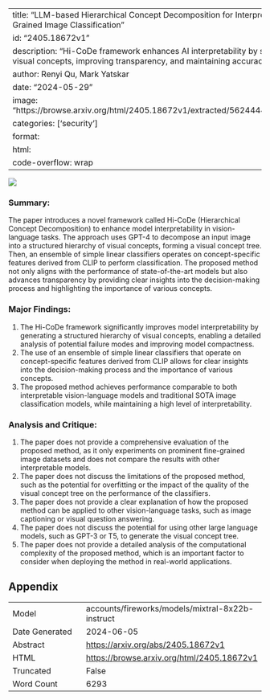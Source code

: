 
---
title: "LLM-based Hierarchical Concept Decomposition for Interpretable Fine-Grained Image Classification"
id: "2405.18672v1"
description: "Hi-CoDe framework enhances AI interpretability by structuring visual concepts, improving transparency, and maintaining accuracy."
author: Renyi Qu, Mark Yatskar
date: "2024-05-29"
image: "https://browse.arxiv.org/html/2405.18672v1/extracted/5624444/model.png"
categories: ['security']
format:
  html:
    code-overflow: wrap
---

![](https://browse.arxiv.org/html/2405.18672v1/extracted/5624444/model.png)

### Summary:

The paper introduces a novel framework called Hi-CoDe (Hierarchical Concept Decomposition) to enhance model interpretability in vision-language tasks. The approach uses GPT-4 to decompose an input image into a structured hierarchy of visual concepts, forming a visual concept tree. Then, an ensemble of simple linear classifiers operates on concept-specific features derived from CLIP to perform classification. The proposed method not only aligns with the performance of state-of-the-art models but also advances transparency by providing clear insights into the decision-making process and highlighting the importance of various concepts.

### Major Findings:

1. The Hi-CoDe framework significantly improves model interpretability by generating a structured hierarchy of visual concepts, enabling a detailed analysis of potential failure modes and improving model compactness.
2. The use of an ensemble of simple linear classifiers that operate on concept-specific features derived from CLIP allows for clear insights into the decision-making process and the importance of various concepts.
3. The proposed method achieves performance comparable to both interpretable vision-language models and traditional SOTA image classification models, while maintaining a high level of interpretability.

### Analysis and Critique:

1. The paper does not provide a comprehensive evaluation of the proposed method, as it only experiments on prominent fine-grained image datasets and does not compare the results with other interpretable models.
2. The paper does not discuss the limitations of the proposed method, such as the potential for overfitting or the impact of the quality of the visual concept tree on the performance of the classifiers.
3. The paper does not provide a clear explanation of how the proposed method can be applied to other vision-language tasks, such as image captioning or visual question answering.
4. The paper does not discuss the potential for using other large language models, such as GPT-3 or T5, to generate the visual concept tree.
5. The paper does not provide a detailed analysis of the computational complexity of the proposed method, which is an important factor to consider when deploying the method in real-world applications.

## Appendix

|          |          |
|----------|----------|
| Model     | accounts/fireworks/models/mixtral-8x22b-instruct       |
| Date Generated     | 2024-06-05       |
| Abstract | [https://arxiv.org/abs/2405.18672v1](https://arxiv.org/abs/2405.18672v1)        |
| HTML     | [https://browse.arxiv.org/html/2405.18672v1](https://browse.arxiv.org/html/2405.18672v1)       |
| Truncated       | False       |
| Word Count       | 6293       |